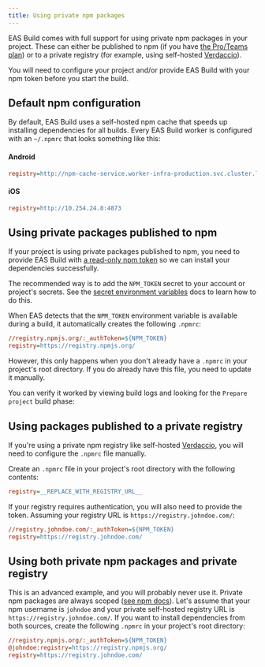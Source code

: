 ```yaml
---
title: Using private npm packages
---
```



EAS Build comes with full support for using private npm packages in your project. These can either be published to npm (if you have [the Pro/Teams plan](https://www.npmjs.com/products)) or to a private registry (for example, using self-hosted [Verdaccio](https://verdaccio.org/)).

You will need to configure your project and/or provide EAS Build with your npm token before you start the build.

## Default npm configuration

By default, EAS Build uses a self-hosted npm cache that speeds up installing dependencies for all builds. Every EAS Build worker is configured with an `~/.npmrc` that looks something like this:

#### Android

```ini
registry=http://npm-cache-service.worker-infra-production.svc.cluster.local:4873
```

#### iOS

```ini
registry=http://10.254.24.8:4873
```

## Using private packages published to npm

If your project is using private packages published to npm, you need to provide EAS Build with [a read-only npm token](https://docs.npmjs.com/about-access-tokens) so we can install your dependencies successfully.

The recommended way is to add the `NPM_TOKEN` secret to your account or project's secrets. See the [secret environment variables](/build-reference/variables/#using-secrets-in-environment-variables) docs to learn how to do this.

<ImageSpotlight
  alt="Secret creation UI filled"
  src="/static/images/eas-build/environment-secrets/secrets-create-filled.png"
/>

When EAS detects that the `NPM_TOKEN` environment variable is available during a build, it automatically creates the following `.npmrc`:

```ini
//registry.npmjs.org/:_authToken=${NPM_TOKEN}
registry=https://registry.npmjs.org/
```

However, this only happens when you don't already have a `.npmrc` in your project's root directory. If you do already have this file, you need to update it manually.

You can verify it worked by viewing build logs and looking for the `Prepare project` build phase:

<ImageSpotlight alt=".npmrc created" src="/static/images/eas-build/npmrc.png" />

## Using packages published to a private registry

If you're using a private npm registry like self-hosted [Verdaccio](https://verdaccio.org/), you will need to configure the `.npmrc` file manually.

Create an `.npmrc` file in your project's root directory with the following contents:

```ini
registry=__REPLACE_WITH_REGISTRY_URL__
```

If your registry requires authentication, you will also need to provide the token. Assuming your registry URL is `https://registry.johndoe.com/`:

```ini
//registry.johndoe.com/:_authToken=${NPM_TOKEN}
registry=https://registry.johndoe.com/
```

## Using both private npm packages and private registry

This is an advanced example, and you will probably never use it. Private npm packages are always scoped ([see npm docs](https://docs.npmjs.com/about-scopes#scopes-and-package-visibility)). Let's assume that your npm username is `johndoe` and your private self-hosted registry URL is `https://registry.johndoe.com/`. If you want to install dependencies from both sources, create the following `.npmrc` in your project's root directory:

```ini
//registry.npmjs.org/:_authToken=${NPM_TOKEN}
@johndoe:registry=https://registry.npmjs.org/
registry=https://registry.johndoe.com/
```
